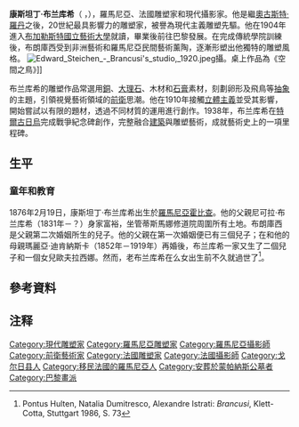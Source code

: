 {{expand|time=2015-01-04T15:57:40+00:00}}
{{Infobox artist
| bgcolour      = #6495ED
| name          = 康斯坦丁·布兰库希
| image         = Edward Steichen - Brancusi.jpg
| imagesize     = 
| caption       = 
| birthname     =
| birthdate     = {{birth date|1876|2|19}}
| birthplace    = [[羅馬尼亞|羅馬尼亞]][[培斯提沙尼|霍比查]]
| deathdate     = {{death date and age|1957|3|16|1876|2|19}}
| deathplace    = [[法國|法國]][[巴黎|巴黎]]
| restingplace  = 巴黎[[蒙帕納斯公墓|蒙帕納斯公墓]]
| nationality   = {{ROM}}<br/>{{FRA}}（1952年後）
| field         = [[雕塑|雕塑]]
| training      = [[法國美術學院|法國美術學院]]
| movement      = [[現代主義|現代主義]]
| works         = 《[[空間之鳥|空間之鳥]]》、《[[無盡之柱|無盡之柱]]》
| patrons       = [[約翰·奎因|約翰·奎因]]
| influenced by =
| influenced    =
| awards        = [[羅馬尼亞學院|羅馬尼亞學院]]
}}
'''康斯坦丁·布兰库希'''{{NoteTag|《世界人名翻译大辞典》，1993年，第383页 }}（{{lang-ro|Constantin Brâncuşi}} {{IPA-ro|konstanˈtin brɨnˈkuʃʲ}}，{{bd|1876年|2月19日|1957年|3月16日}}），羅馬尼亞、法國雕塑家和現代攝影家。他是繼[[奧古斯特·羅丹|奧古斯特·羅丹]]之後，20世紀最具影響力的雕塑家，被譽為現代主義雕塑先驅。他在1904年進入[[布加勒斯特國立藝術大學|布加勒斯特國立藝術大學]]就讀，畢業後前往巴黎發展。在完成傳統學院訓練後，布朗庫西受到非洲藝術和羅馬尼亞民間藝術薰陶，逐漸形塑出他獨特的雕塑風格。
[[File:Edward_Steichen_-_Brancusi's_studio,_1920.jpeg|thumb]]攝。桌上作品為《空間之鳥》]]

布兰库希的雕塑作品常選用[[銅|銅]]、[[大理石|大理石]]、木材和[[石膏|石膏]]素材，刻劃卵形及飛鳥等[[抽象化|抽象]]的主題，引領視覺藝術領域的[[前衛|前衛]]思潮。他在1910年接觸[[立體主義|立體主義]]並受其影響，開始嘗試以有限的題材，透過不同材質的運用進行創作。1938年，布兰库希在[[特爾古日烏|特爾古日烏]]完成戰爭紀念碑創作，完整融合[[建築|建築]]與雕塑藝術，成就藝術史上的一項里程碑。

== 生平 ==
=== 童年和教育 ===
1876年2月19日，康斯坦丁·布兰库希出生於[[羅馬尼亞|羅馬尼亞]][[培斯提沙尼|霍比查]]。他的父親尼可拉·布兰库希（1831年－？）身家富裕，坐管蒂斯馬娜修道院周圍所有土地。布朗庫西是父親第二次婚姻所生的兒子。他的父親在第一次婚姻便已有三個兒子；在和他的母親瑪麗亞·迪肯納斯卡（1852年－1919年）再婚後，布兰库希一家又生了二個兒子和一個女兒歐夫拉西娜。然而，老布兰库希在么女出生前不久就過世了<ref name="Hulten2">Pontus Hulten, Natalia Dumitresco, Alexandre Istrati: ''Brancusi'', Klett-Cotta, Stuttgart 1986, S. 73</ref>。

== 參考資料 ==
{{reflist}}
== 注释 ==
{{NoteFoot}}

{{Authority control}}
{{DEFAULTSORT:Brancusi, Constantin}}
[[Category:現代雕塑家|Category:現代雕塑家]]
[[Category:羅馬尼亞雕塑家|Category:羅馬尼亞雕塑家]]
[[Category:羅馬尼亞攝影師|Category:羅馬尼亞攝影師]]
[[Category:前衛藝術家|Category:前衛藝術家]]
[[Category:法國雕塑家|Category:法國雕塑家]]
[[Category:法國攝影師|Category:法國攝影師]]
[[Category:戈尔日县人|Category:戈尔日县人]]
[[Category:移民法國的羅馬尼亞人|Category:移民法國的羅馬尼亞人]]
[[Category:安葬於蒙帕納斯公墓者|Category:安葬於蒙帕納斯公墓者]]
[[Category:巴黎畫派|Category:巴黎畫派]]